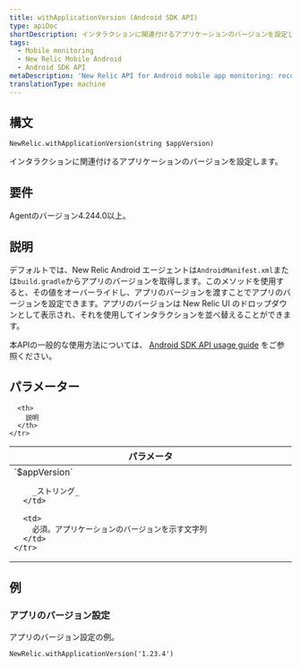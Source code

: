 ```yaml
---
title: withApplicationVersion (Android SDK API)
type: apiDoc
shortDescription: インタラクションに関連付けるアプリケーションのバージョンを設定します。
tags:
  - Mobile monitoring
  - New Relic Mobile Android
  - Android SDK API
metaDescription: 'New Relic API for Android mobile app monitoring: record application version.'
translationType: machine
---
```


## 構文

```
NewRelic.withApplicationVersion(string $appVersion)
```

インタラクションに関連付けるアプリケーションのバージョンを設定します。

## 要件

Agentのバージョン4.244.0以上。

## 説明

デフォルトでは、New Relic Android エージェントは`AndroidManifest.xml`または`build.gradle`からアプリのバージョンを取得します。このメソッドを使用すると、その値をオーバーライドし、アプリのバージョンを渡すことでアプリのバージョンを設定できます。アプリのバージョンは New Relic UI のドロップダウンとして表示され、それを使用してインタラクションを並べ替えることができます。

本APIの一般的な使用方法については、 [Android SDK API usage guide](/docs/mobile-monitoring/new-relic-mobile-android/install-configure/work-android-sdk-api) をご参照ください。

## パラメーター

<table>
  <thead>
    <tr>
      <th width="25%">
        パラメータ
      </th>

      <th>
        説明
      </th>
    </tr>
  </thead>

  <tbody>
    <tr>
      <td>
        `$appVersion`

        _ストリング_
      </td>

      <td>
        必須。アプリケーションのバージョンを示す文字列
      </td>
    </tr>
  </tbody>
</table>

## 例

### アプリのバージョン設定

アプリのバージョン設定の例。

```
NewRelic.withApplicationVersion('1.23.4')
```